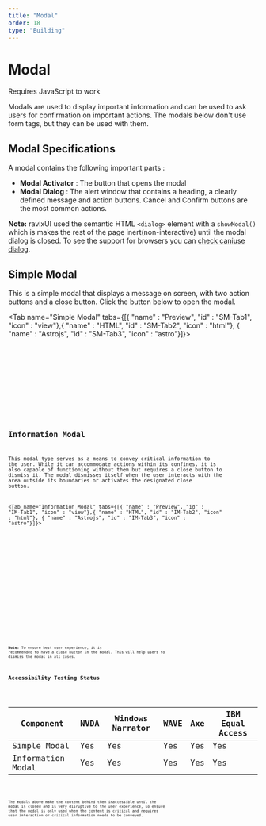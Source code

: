 ```yaml
---
title: "Modal"
order: 18
type: "Building"
---
```



# Modal

<Alert type="info">Requires JavaScript to work</Alert>

Modals are used to display important information and can be used to ask users for confirmation on important actions. The modals below don't use form tags, but they can be used with them.

## Modal Specifications

A modal contains the following important parts :

- **Modal Activator** : The button that opens the modal
- **Modal Dialog** : The alert window that contains a heading, a clearly defined message and action buttons. Cancel and Confirm buttons are the most common actions.

**Note:** ravixUI used the semantic HTML `<dialog>` element with a `showModal()` which is makes the rest of the page inert(non-interactive) until the modal dialog is closed. To see the support for browsers you can [check caniuse dialog](https://caniuse.com/?search=dialog).

## Simple Modal

This is a simple modal that displays a message on screen, with two action buttons and a close button. Click the button below to open the modal.

<Tab name="Simple Modal" tabs={[{ "name" : "Preview", "id" : "SM-Tab1", "icon" : "view"},{ "name" : "HTML", "id" : "SM-Tab2", "icon" : "html"}, { "name" : "Astrojs", "id" : "SM-Tab3", "icon" : "astro"}]}>

<section id ="SM-Tab1-panel" role="tabpanel" data-role="tabpanel" aria-labelledby="SM-Tab1">
<div class="flex p-6 justify-center w-full">
<Modal />
</div>

</section>

<section id ="SM-Tab2-panel" role="tabpanel" data-role="tabpanel" aria-labelledby="SM-Tab2" class="hidden">

<Code code={ModalCode} lang="html" wrap="true" data-pagefind-ignore />

</section>

<section id ="SM-Tab3-panel" role="tabpanel" data-role="tabpanel" aria-labelledby="SM-Tab3" class="hidden">

<Code
  code={ModalCodeAstro}
  lang="astro"
  title="SimpleModal.astro"
  wrap="true"
  data-pagefind-ignore
/>

</section>

</Tab>

## Information Modal

This modal type serves as a means to convey critical information to the user. While it can accommodate actions within its confines, it is also capable of functioning without them but requires a close button to dismiss it. The modal dismisses itself when the user interacts with the area outside its boundaries or activates the designated close button.

<Tab name="Information Modal" tabs={[{ "name" : "Preview", "id" : "IM-Tab1", "icon" : "view"},{ "name" : "HTML", "id" : "IM-Tab2", "icon" : "html"}, { "name" : "Astrojs", "id" : "IM-Tab3", "icon" : "astro"}]}>

<section id ="IM-Tab1-panel" role="tabpanel" data-role="tabpanel" aria-labelledby="IM-Tab1">
<div class="flex p-6 justify-center w-full">
<InfoModal />
</div>

</section>

<section id ="IM-Tab2-panel" role="tabpanel" data-role="tabpanel" aria-labelledby="IM-Tab2" class="hidden">

<Code code={InfoModalCode} lang="html" wrap="true" data-pagefind-ignore />

</section>

<section id ="IM-Tab3-panel" role="tabpanel" data-role="tabpanel" aria-labelledby="IM-Tab3" class="hidden">

<Code
  code={InfoModalCodeAstro}
  lang="astro"
  title="InfoModal.astro"
  wrap="true"
  data-pagefind-ignore
/>

</section>

</Tab>

**Note:** To ensure best user experience, it is recommended to have a close button in the modal. This will help users to dismiss the modal in all cases.

## Accessibility Testing Status

<TableWrapper>

| Component         | NVDA | Windows Narrator | WAVE | Axe | IBM Equal Access |
| ----------------- | ---- | ---------------- | ---- | --- | ---------------- |
| Simple Modal      | Yes  | Yes              | Yes  | Yes | Yes              |
| Information Modal | Yes  | Yes              | Yes  | Yes | Yes              |

</TableWrapper>

The modals above make the content behind them inaccessible until the modal is closed and is very disruptive to the user experience, so ensure that the modal is only used when the content is critical and requires user interaction or critical information needs to be conveyed.
